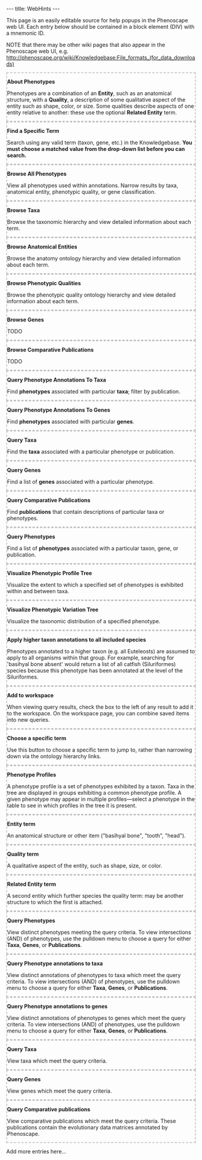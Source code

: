 ---
title: WebHints
---

<!--
@import "/wg/phenoscape/index.php?title=Jimallman:AjaxBlocks.css&action=raw&ctype=text/css";
-->

This page is an easily editable source for help popups in the Phenoscape web UI. Each entry below should be contained in a block element (DIV) with a mnemonic ID.

NOTE that there may be other wiki pages that also appear in the Phenoscape web UI, e.g. http://phenoscape.org/wiki/Knowledgebase:File_formats_(for_data_downloads)

<div id="WhatArePhenotypes" style="border: 2px dashed silver;">
'''About Phenotypes'''

Phenotypes are a combination of an '''Entity''', such as an anatomical structure, with a '''Quality''', a description of some qualitative aspect of the entity such as shape, color, or size. Some qualities describe aspects of one entity relative to another: these use the optional '''Related Entity''' term.
</div>


<div id="FindSpecificTerm" style="border: 2px dashed silver;">
'''Find a Specific Term'''

Search using any valid term (taxon, gene, etc.) in the Knowledgebase. '''You must choose a matched value from the drop-down list before you can search.'''
</div>


<div id="BrowseAllPhenotypes" style="border: 2px dashed silver;">
'''Browse All Phenotypes'''

View all phenotypes used within annotations. Narrow results by taxa, anatomical entity, phenotypic quality, or gene classification.
</div>


<div id="BrowseTaxa" style="border: 2px dashed silver;">
'''Browse Taxa'''

Browse the taxonomic hierarchy and view detailed information about each term.
</div>


<div id="BrowseAnatomicalEntities" style="border: 2px dashed silver;">
'''Browse Anatomical Entities'''

Browse the anatomy ontology hierarchy and view detailed information about each term.
</div>


<div id="BrowsePhenotypicQualities" style="border: 2px dashed silver;">
'''Browse Phenotypic Qualities'''

Browse the phenotypic quality ontology hierarchy and view detailed information about each term.
</div>


<div id="BrowseGenes" style="border: 2px dashed silver;">
'''Browse Genes'''

TODO
</div>


<div id="BrowseComparativePublications" style="border: 2px dashed silver;">
'''Browse Comparative Publications'''

TODO
</div>


<div id="QueryPhenotpyeAnnotationsToTaxa" style="border: 2px dashed silver;">
'''Query Phenotype Annotations To Taxa'''

Find '''phenotypes''' associated with particular '''taxa'''; filter by publication.
</div>


<div id="QueryPhenotpyeAnnotationsToGenes" style="border: 2px dashed silver;">
'''Query Phenotype Annotations To Genes'''

Find '''phenotypes''' associated with particular '''genes'''.
</div>


<div id="QueryTaxa" style="border: 2px dashed silver;">
'''Query Taxa'''

Find the '''taxa''' associated with a particular phenotype or publication.
</div>


<div id="QueryGenes" style="border: 2px dashed silver;">
'''Query Genes'''

Find a list of '''genes''' associated with a particular phenotype.
</div>


<div id="QueryCompatarivePublications" style="border: 2px dashed silver;">
'''Query Comparative Publications'''

Find '''publications''' that contain descriptions of particular taxa or phenotypes.
</div>


<div id="QueryPhenotpyes" style="border: 2px dashed silver;">
'''Query Phenotypes'''

Find a list of '''phenotypes''' associated with a particular taxon, gene, or publication.
</div>


<div id="VisualizePhenotypicProfileTree" style="border: 2px dashed silver;">
'''Visualize Phenotypic Profile Tree'''

Visualize the extent to which a specified set of phenotypes is exhibited within and between taxa.
</div>


<div id="VisualizePhenotypicVariationTree" style="border: 2px dashed silver;">
'''Visualize Phenotypic Variation Tree'''

Visualize the taxonomic distribution of a specified phenotype.
</div>


<div id="AboutInferredAnnotations" style="border: 2px dashed silver;">
'''Apply higher taxon annotations to all included species'''

Phenotypes annotated to a higher taxon (e.g. all Euteleosts) are assumed to apply to all organisms within that group. For example, searching for 'basihyal bone absent' would return a list of all catfish (Siluriformes) species because this phenotype has been annotated at the level of the Siluriformes.
</div>


<div id="AboutTheWorkspace" style="border: 2px dashed silver;">
'''Add to workspace'''

When viewing query results, check the box to the left of any result to add it to the workspace. On the workspace page, you can combine saved items into new queries.
</div>


<div id="ChooseTermForFacet" style="border: 2px dashed silver;">
'''Choose a specific term'''

Use this button to choose a specific term to jump to, rather than narrowing down via the ontology hierarchy links.
</div>


<div id="PhenotypeProfiles" style="border: 2px dashed silver;">
'''Phenotype Profiles'''

A phenotype profile is a set of phenotypes exhibited by a taxon. Taxa in the tree are displayed in groups exhibiting a common phenotype profile. A given phenotype may appear in multiple profiles—select a phenotype in the table to see in which profiles in the tree it is present.
</div>


<div id="Entity" style="border: 2px dashed silver;">
'''Entity term'''

An anatomical structure or other item ("basihyal bone", "tooth", "head").
</div>


<div id="Quality" style="border: 2px dashed silver;">
'''Quality term'''

A qualitative aspect of the entity, such as shape, size, or color.
</div>


<div id="RelatedEntity" style="border: 2px dashed silver;">
'''Related Entity term'''

A second entity which further species the quality term: may be another structure to which the first is attached.
</div>

<div id="PhenotypeQueryResults" style="border: 2px dashed silver;">
'''Query Phenotypes'''

View distinct phenotypes meeting the query criteria. To view intersections (AND) of phenotypes, use the pulldown menu to choose a query for either '''Taxa''', '''Genes''', or '''Publications'''.
</div>


<div id="TaxonPhenotypeAnnotationQueryResults" style="border: 2px dashed silver;">
'''Query Phenotype annotations to taxa'''

View distinct annotations of phenotypes to taxa which meet the query criteria. To view intersections (AND) of phenotypes, use the pulldown menu to choose a query for either '''Taxa''', '''Genes''', or '''Publications'''.
</div>


<div id="GenePhenotypeAnnotationQueryResults" style="border: 2px dashed silver;">
'''Query Phenotype annotations to genes'''

View distinct annotations of phenotypes to genes which meet the query criteria. To view intersections (AND) of phenotypes, use the pulldown menu to choose a query for either '''Taxa''', '''Genes''', or '''Publications'''.
</div>


<div id="TaxaQueryResults" style="border: 2px dashed silver;">
'''Query Taxa'''

View taxa which meet the query criteria.
</div>


<div id="GenesQueryResults" style="border: 2px dashed silver;">
'''Query Genes'''

View genes which meet the query criteria.
</div>


<div id="ComparativePublicationsQueryResults" style="border: 2px dashed silver;">
'''Query Comparative publications'''

View comparative publications which meet the query criteria. These publications contain the evolutionary data matrices annotated by Phenoscape.
</div>

Add more entries here...